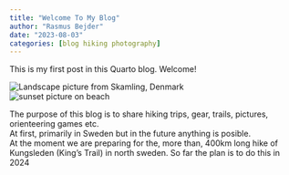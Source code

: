 ```yaml
---
title: "Welcome To My Blog"
author: "Rasmus Bejder"
date: "2023-08-03"
categories: [blog hiking photography]
--- 
```


This is my first post in this Quarto blog. Welcome!

![Landscape picture from Skamling, Denmark](skamling.jpg)
<br>
![sunset picture on beach](https://res.cloudinary.com/dc1kxjjka/image/upload/v1691148986/Hiking%20blog/IMG_6112_01_dryrdx.jpg)

The purpose of this blog is to share hiking trips, gear, trails, pictures, orienteering games etc.<br>
At first, primarily in Sweden but in the future anything is posible.<br>
At the moment we are preparing for the, more than, 400km long hike of Kungsleden (King's Trail) in north sweden. So far the plan is to do this in 2024<br>
